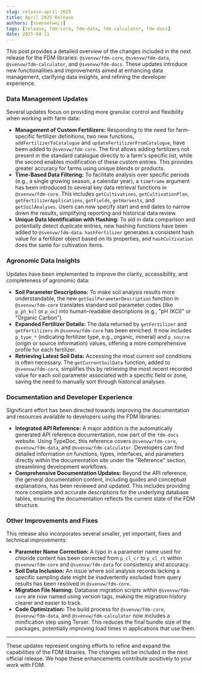 ```yaml
---
slug: release-april-2025
title: April 2025 Release
authors: [svenverweij]
tags: [release, fdm-core, fdm-data, fdm-calculator, fdm-docs]
date: 2025-04-11
---
```


This post provides a detailed overview of the changes included in the next release for the FDM libraries: `@svenvw/fdm-core`, `@svenvw/fdm-data`, `@svenvw/fdm-calculator`, and `@svenvw/fdm-docs`. These updates introduce new functionalities and improvements aimed at enhancing data management, clarifying data insights, and refining the developer experience.

<!--truncate-->

### Data Management Updates

Several updates focus on providing more granular control and flexibility when working with farm data:

*   **Management of Custom Fertilizers:** Responding to the need for farm-specific fertilizer definitions, two new functions, `addFertilizerToCatalogue` and `updateFertilizerFromCatalogue`, have been added to `@svenvw/fdm-core`. The first allows adding fertilizers not present in the standard catalogue directly to a farm's specific list, while the second enables modification of these custom entries. This provides greater accuracy for farms using unique blends or products.
*   **Time-Based Data Filtering:** To facilitate analysis over specific periods (e.g., a single growing season, a calendar year), a `timeframe` argument has been introduced to several key data retrieval functions in `@svenvw/fdm-core`. This includes `getCultivations`, `getCultivationPlan`, `getFertilizerApplications`, `getFields`, `getHarvests`, and `getSoilAnalyses`. Users can now specify start and end dates to narrow down the results, simplifying reporting and historical data review.
*   **Unique Data Identification with Hashing:** To aid in data comparison and potentially detect duplicate entries, new hashing functions have been added to `@svenvw/fdm-data`. `hashFertilizer` generates a consistent hash value for a fertilizer object based on its properties, and `hashCultivation` does the same for cultivation items.

### Agronomic Data Insights

Updates have been implemented to improve the clarity, accessibility, and completeness of agronomic data:

*   **Soil Parameter Descriptions:** To make soil analysis results more understandable, the new `getSoilParameterDescription` function in `@svenvw/fdm-core` translates standard soil parameter codes (like `p_ph_kcl` or `p_oc`) into human-readable descriptions (e.g., "pH (KCl)" or "Organic Carbon").
*   **Expanded Fertilizer Details:** The data returned by `getFertilizer` and `getFertilizers` in `@svenvw/fdm-core` has been enriched. It now includes `p_type_*` (indicating fertilizer type, e.g., organic, mineral) and `p_source` (origin or source information) values, offering a more comprehensive profile for each fertilizer.
*   **Retrieving Latest Soil Data:** Accessing the most current soil conditions is often necessary. The `getCurrentSoilData` function, added to `@svenvw/fdm-core`, simplifies this by retrieving the most recent recorded value for each soil parameter associated with a specific field or zone, saving the need to manually sort through historical analyses.

### Documentation and Developer Experience

Significant effort has been directed towards improving the documentation and resources available to developers using the FDM libraries:

*   **Integrated API Reference:** A major addition is the automatically generated API reference documentation, now part of the `fdm-docs` website. Using TypeDoc, this reference covers `@svenvw/fdm-core`, `@svenvw/fdm-data`, and `@svenvw/fdm-calculator`. Developers can find detailed information on functions, types, interfaces, and parameters directly within the documentation site under the "Reference" section, streamlining development workflows.
*   **Comprehensive Documentation Updates:** Beyond the API reference, the general documentation content, including guides and conceptual explanations, has been reviewed and updated. This includes providing more complete and accurate descriptions for the underlying database tables, ensuring the documentation reflects the current state of the FDM structure.

### Other Improvements and Fixes

This release also incorporates several smaller, yet important, fixes and technical improvements:

*   **Parameter Name Correction:** A typo in a parameter name used for chloride content has been corrected from `p_cl_cr` to `p_cl_rt` within `@svenvw/fdm-core` and `@svenvw/fdm-data` for consistency and accuracy.
*   **Soil Data Inclusion:** An issue where soil analysis records lacking a specific sampling date might be inadvertently excluded from query results has been resolved in `@svenvw/fdm-core`.
*   **Migration File Naming:** Database migration scripts within `@svenvw/fdm-core` are now named using version tags, making the migration history clearer and easier to track.
*   **Code Optimization:** The build process for `@svenvw/fdm-core`, `@svenvw/fdm-data`, and `@svenvw/fdm-calculator` now includes a minification step using Terser. This reduces the final bundle size of the packages, potentially improving load times in applications that use them.

---

These updates represent ongoing efforts to refine and expand the capabilities of the FDM libraries. The changes will be included in the next official release. We hope these enhancements contribute positively to your work with FDM.

